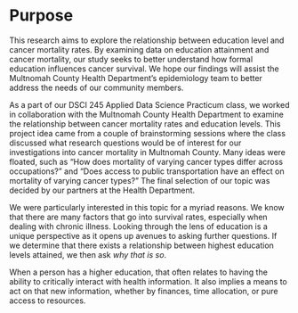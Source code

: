 <h1>Purpose</h1>
<p>This research aims to explore the relationship between education level and cancer mortality rates. By examining data on education attainment and cancer mortality, our study seeks to better understand how formal education influences cancer survival. We hope our findings will assist the Multnomah County Health Department's epidemiology team to better address the needs of our community members. </p>
<p>As a part of our DSCI 245 Applied Data Science Practicum class, we worked in collaboration with the Multnomah County Health Department to examine the relationship between cancer mortality rates and education levels.
This project idea came from a couple of brainstorming sessions where the class discussed what research questions would be of interest for our investigations into cancer mortality in Multnomah County. Many ideas were floated, such as "How does mortality of varying cancer types differ across occupations?" and "Does access to public transportation have an effect on mortality of varying cancer types?" The final selection of our topic was decided by our partners at the Health Department.</p>
<p>We were particularly interested in this topic for a myriad reasons. We know that there are many factors that go into survival rates, especially when dealing with chronic illness. Looking through the lens of education is a unique perspective as it opens up avenues to asking further questions. If we determine that there exists a relationship between highest education levels attained, we then ask <em>why that is so</em>.</p>
<p>When a person has a higher education, that often relates to having the ability to critically interact with health information. It also implies a means to act on that new information, whether by finances, time allocation, or pure access to resources.</p>